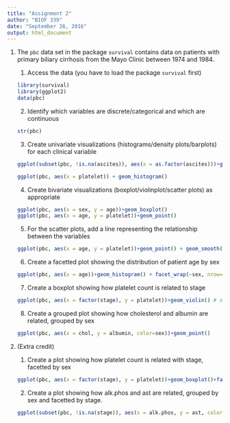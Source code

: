 ```yaml
---
title: "Assignment 2"
author: "BIOF 339"
date: "September 26, 2016"
output: html_document
---
```


1. The `pbc` data set in the package `survival` contains data on patients with primary biliary cirrhosis from the Mayo Clinic between 1974 and 1984. 

    1. Access the data (you have to load the package `survival` first)
    
    ```r
    library(survival)
    library(ggplot2)
    data(pbc)
    ```
    
    2. Identify which variables are discrete/categorical and which are continuous
    
    ```r
    str(pbc)
    ```
    3. Create univariate visualizations (histograms/density plots/barplots) for each clinical variable
    
    ```r
    ggplot(subset(pbc, !is.na(ascites)), aes(x = as.factor(ascites)))+geom_bar() # Don't report missing values
    ```
    ```r
    ggplot(pbc, aes(x = platelet)) + geom_histogram()
    ```
    4. Create bivariate visualizations (boxplot/violinplot/scatter plots) as appropriate
    
    ```r
    ggplot(pbc, aes(x = sex, y = age))+geom_boxplot()
    ggplot(pbc, aes(x = age, y = platelet))+geom_point()
    ```
    5. For the scatter plots, add a line representing the relationship between the variables
    ```r
    ggplot(pbc, aes(x = age, y = platelet))+geom_point() + geom_smooth()
    ```
    
    6. Create a facetted plot showing the distribution of patient age by sex
    ```r
    ggplot(pbc, aes(x = age))+geom_histogram() + facet_wrap(~sex, nrow=1)
    ```
    
    7. Create a boxplot showing how platelet count is related to stage
    ```r
    ggplot(pbc, aes(x = factor(stage), y = platelet))+geom_violin() # x must be a factor
    ```
    8. Create a grouped plot showing how cholesterol and albumin are related, grouped by sex
    
    ```r
    ggplot(pbc, aes(x = chol, y = albumin, color=sex))+geom_point()
    ```
    
2. (Extra credit)
    1. Create a plot showing how platelet count is related with stage, facetted by sex
    ```r
    ggplot(pbc, aes(x = factor(stage), y = platelet))+geom_boxplot()+facet_wrap(~sex, ncol=1)
    
    ```
    2. Create a plot showing how alk.phos and ast are related, grouped by sex and facetted by stage.
    ```r
    ggplot(subset(pbc, !is.na(stage)), aes(x = alk.phos, y = ast, color=sex))+geom_point()+facet_wrap(~stage, nrow=2)
    
    ```
    
